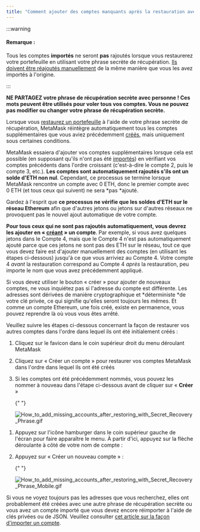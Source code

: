 ```yaml
---
title: "Comment ajouter des comptes manquants après la restauration avec la phrase de récupération secrète"
---
```



:::warning

#### Remarque :

Tous les comptes **importés** ne seront **pas** rajoutés lorsque vous restaurerez votre portefeuille en utilisant votre phrase secrète de récupération. [Ils doivent être réajoutés manuellement](/managing-my-wallet/accounts-and-addresses/how-to-import-an-account) de la même manière que vous les avez importés à l'origine.

:::

**NE PARTAGEZ votre phrase de récupération secrète avec personne ! Ces mots peuvent être utilisés pour voler tous vos comptes. Vous ne pouvez pas modifier ou changer votre phrase de récupération secrète.**

Lorsque vous [restaurez un portefeuille](/managing-my-wallet/resetting-deleting-and-restoring/how-to-restore-your-metamask-wallet-from-secret-recovery-phrase) à l'aide de votre phrase secrète de récupération, MetaMask réintègre automatiquement tous les comptes supplémentaires que vous aviez précédemment [créés](/managing-my-wallet/accounts-and-addresses/how-to-add-accounts-in-your-wallet), mais uniquement sous certaines conditions.

MetaMask essaiera d'ajouter vos comptes supplémentaires lorsque cela est possible (en supposant qu'ils n'ont pas été [importés](/managing-my-wallet/accounts-and-addresses/what-are-imported-accounts-)) en vérifiant vos comptes précédents dans l'ordre croissant (c'est-à-dire le compte 2, puis le compte 3, etc.). **Les comptes sont automatiquement rajoutés s'ils ont un solde d'ETH non nul**. Cependant, ce processus se termine lorsque MetaMask rencontre un compte avec 0 ETH, donc le premier compte avec 0 ETH (et tous ceux qui suivent) ne sera *pas *ajouté.

Gardez à l'esprit que **ce processus ne vérifie que les soldes d'ETH sur le réseau Ethereum** afin que d'autres jetons ou jetons sur d'autres réseaux ne provoquent pas le nouvel ajout automatique de votre compte.

**Pour tous ceux qui ne sont pas rajoutés automatiquement, vous devrez les ajouter en « [créant](/managing-my-wallet/accounts-and-addresses/how-to-add-accounts-in-your-wallet) » un compte**. Par exemple, si vous avez quelques jetons dans le Compte 4, mais que le Compte 4 n'est pas automatiquement ajouté parce que ces jetons ne sont pas des ETH sur le réseau, tout ce que vous devez faire est d'ajouter manuellement des comptes (en utilisant les étapes ci-dessous) jusqu'à ce que vous arriviez au Compte 4. Votre compte 4 _avant_ la restauration correspond au Compte 4 _après_ la restauration, peu importe le nom que vous avez précédemment appliqué.

Si vous devez utiliser le bouton « créer » pour ajouter de nouveaux comptes, ne vous inquiétez pas si l'adresse du compte est différente. Les adresses sont dérivées de manière cryptographique et *déterministe *de votre clé privée, ce qui signifie qu'elles seront toujours les mêmes. Et comme un compte Ethereum, une fois créé, existe en permanence, vous pouvez reprendre là où vous vous êtes arrêté.

Veuillez suivre les étapes ci-dessous concernant la façon de restaurer vos autres comptes dans l'ordre dans lequel ils ont été initialement créés :

<Tabs>

<TabItem value="Extension" label="Extension">

1. Cliquez sur le favicon dans le coin supérieur droit du menu déroulant MetaMask

2. Cliquez sur « Créer un compte » pour restaurer vos comptes MetaMask dans l'ordre dans lequel ils ont été créés

3. Si les comptes ont été précédemment nommés, vous pouvez les nommer à nouveau dans l'étape ci-dessous avant de cliquer sur « **Créer** »

   {" "}

   <div class="center-container">
     <div class="img-medium">
       <img
         src={
           require("../../../../../../img/i18n/legacy/How_to_add_missing_accounts_after_restoring_with_Secret_Recovery_Phrase.gif")
             .default
         }
         alt="How_to_add_missing_accounts_after_restoring_with_Secret_Recovery_Phrase.gif"
       />
     </div>
   </div>

</TabItem>

<TabItem value="Mobile" label="Mobile">

1. Appuyez sur l'icône hamburger dans le coin supérieur gauche de l'écran pour faire apparaître le menu. À partir d'ici, appuyez sur la flèche déroulante à côté de votre nom de compte :

2. Appuyez sur « Créer un nouveau compte » :

   {" "}

   <div class="center-container">
     <div class="img-medium">
       <img
         src={
           require("../../../../../../img/i18n/legacy/How_to_add_missing_accounts_after_restoring_with_Secret_Recovery_Phrase_Mobile.gif")
             .default
         }
         alt="How_to_add_missing_accounts_after_restoring_with_Secret_Recovery_Phrase_Mobile.gif"
       />
     </div>
   </div>

</TabItem>

</Tabs>

Si vous ne voyez toujours pas les adresses que vous recherchez, elles ont probablement été créées avec une autre phrase de récupération secrète ou vous avez un compte importé que vous devez encore réimporter à l'aide de clés privées ou de JSON. Veuillez consulter [cet article sur la façon d'importer un compte](/managing-my-wallet/accounts-and-addresses/how-to-import-an-account).
